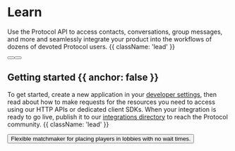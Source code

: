 
<HeroPattern />



# Learn

Use the Protocol API to access contacts, conversations, group messages, and more and seamlessly integrate your product into the workflows of dozens of devoted Protocol users. {{ className: 'lead' }}

<div className='not-prose mb-16 mt-6 flex gap-3'>
  <Button href='/quickstart' arrow='right' children='Quickstart' />
  <Button href='/sdks' variant='outline' children='Explore SDKs' />
</div>

## Getting started {{ anchor: false }}

To get started, create a new application in your [developer settings](#), then read about how to make requests for the resources you need to access using our HTTP APIs or dedicated client SDKs. When your integration is ready to go live, publish it to our [integrations directory](#) to reach the Protocol community. {{ className: 'lead' }}

<ButtonGroup className='not-prose'>
  <Button href='/sdks' arrow='right' children='Get your API key' />
</ButtonGroup>

<ResourceGroup>
  <Resource title='5 Minute Crash Course' icon={faBooks} href='/docs/general/guides/crash-course' />
  <Resource title='Libraries' icon={faBooks} href='/docs/general/libraries' />
  <Resource title='Matchmaker' icon={faBooks} href='/docs/matchmaker/index'>
    Flexible matchmaker for placing players in lobbies with no wait times.
  </Resource>
</ResourceGroup>
